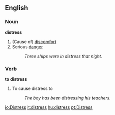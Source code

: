 ==English==
===Noun===
'''distress'''
# (Cause of) [[discomfort]]
# Serious [[danger]]
#:''Three ships were in distress that night.''

===Verb===
'''to distress'''
# To cause distress to
#:''The boy has been distressing his teachers.''

[[io:Distress]]
[[it:distress]]
[[hu:distress]]
[[pt:Distress]]
